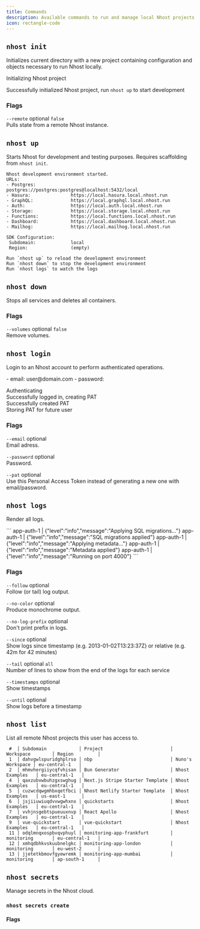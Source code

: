 ```yaml
---
title: Commands
description: Available commands to run and manage local Nhost projects
icon: rectangle-code
---
```


## `nhost init`

Initializes current directory with a new project containing configuration and objects necessary to run Nhost locally.

<Accordion title="Output">

Initializing Nhost project

Successfully initialized Nhost project, run `nhost up` to start development

</Accordion>

### Flags

`--remote` optional `false` <br />
Pulls state from a remote Nhost instance.

## `nhost up`

Starts Nhost for development and testing purposes. Requires scaffolding from `nhost init`.

<Accordion title="Output">

```
Nhost development environment started.
URLs:
- Postgres:             postgres://postgres:postgres@localhost:5432/local
- Hasura:               https://local.hasura.local.nhost.run
- GraphQL:              https://local.graphql.local.nhost.run
- Auth:                 https://local.auth.local.nhost.run
- Storage:              https://local.storage.local.nhost.run
- Functions:            https://local.functions.local.nhost.run
- Dashboard:            https://local.dashboard.local.nhost.run
- Mailhog:              https://local.mailhog.local.nhost.run

SDK Configuration:
 Subdomain:             local
 Region:                (empty)

Run `nhost up` to reload the development environment
Run `nhost down` to stop the development environment
Run `nhost logs` to watch the logs
```

</Accordion>

## `nhost down`

Stops all services and deletes all containers.

### Flags

`--volumes` optional `false` <br />
Remove volumes.

## `nhost login`

Login to an Nhost account to perform authenticated operations.

<Accordion title="Output">
- email: user@domain.com
- password:

Authenticating <br />
Successfully logged in, creating PAT <br />
Successfully created PAT <br />
Storing PAT for future user

</Accordion>

### Flags

`--email` optional <br />
Email adress.

`--password` optional <br />
Password.

`--pat` optional <br />
Use this Personal Access Token instead of generating a new one with email/password.

## `nhost logs`

Render all logs.

<Accordion title="Output">
```
app-auth-1       | {"level":"info","message":"Applying SQL migrations..."}
app-auth-1       | {"level":"info","message":"SQL migrations applied"}
app-auth-1       | {"level":"info","message":"Applying metadata..."}
app-auth-1       | {"level":"info","message":"Metadata applied"}
app-auth-1       | {"level":"info","message":"Running on port 4000"}
```

</Accordion>

### Flags

`--follow` optional <br />
Follow (or tail) log output.

`--no-color` optional <br />
Produce monochrome output.

`--no-log-prefix` optional <br />
Don't print prefix in logs.

`--since` optional <br />
Show logs since timestamp (e.g. 2013-01-02T13:23:37Z) or relative (e.g. 42m for 42 minutes)

`--tail` optional `all`<br />
Number of lines to show from the end of the logs for each service

`--timestamps` optional <br />
Show timestamps

`--until` optional <br />
Show logs before a timestamp

## `nhost list`

List all remote Nhost projects this user has access to.

<Accordion title="Output">

```
 #  │ Subdomain            │ Project                         │ Workspace        │ Region         │
 1  │ dahvgwlspuridghplrso │ nbp                             │ Nuno's Workspace │ eu-central-1   │
 2  │ mhmvhergiiycqfvhisan │ Bun Generator                   │ Nhost Examples   │ eu-central-1   │
 4  │ qaxzubvwbuhzgxswghug │ Next.js Stripe Starter Template │ Nhost Examples   │ eu-central-1   │
 5  │ cuzwcdqwgmhbxqetfbci │ Nhost Netlify Starter Template  │ Nhost Examples   │ us-east-1      │
 6  │ jsjiiuwiuqdvvwgwhxnx │ quickstarts                     │ Nhost Examples   │ eu-central-1   │
 7  │ vvhjnsgebtspueuuxnvp │ React Apollo                    │ Nhost Examples   │ eu-central-1   │
 9  │ vue-quickstart       │ vue-quickstart                  │ Nhost Examples   │ eu-central-1   │
 11 │ odqlmnqxospbvqvphuyl │ monitoring-app-frankfurt        │ monitoring       │ eu-central-1   │
 12 │ xmhqdbhkvskuubnelgkc │ monitoring-app-london           │ monitoring       │ eu-west-2      │
 13 │ jjetetkbmovfgyewremk │ monitoring-app-mumbai           │ monitoring       │ ap-south-1     │
```

</Accordion>

## `nhost secrets`

Manage secrets in the Nhost cloud.

### `nhost secrets create`

#### Flags

<Accordion title="Output">

</Accordion>
